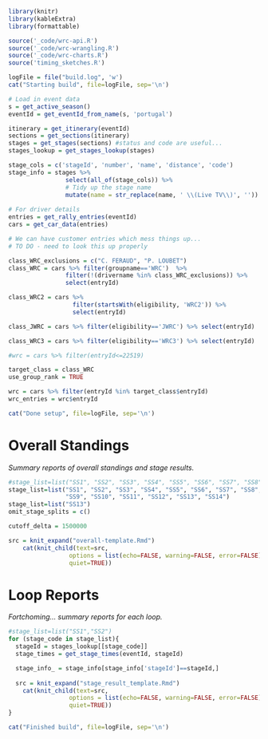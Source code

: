 
```r
library(knitr)
library(kableExtra)
library(formattable)

source('_code/wrc-api.R')
source('_code/wrc-wrangling.R')
source('_code/wrc-charts.R')
source('timing_sketches.R')
```

```r
logFile = file("build.log", 'w') 
cat("Starting build", file=logFile, sep='\n')
```

```r
# Load in event data
s = get_active_season()
eventId = get_eventId_from_name(s, 'portugal')

itinerary = get_itinerary(eventId)
sections = get_sections(itinerary)
stages = get_stages(sections) #status and code are useful...
stages_lookup = get_stages_lookup(stages)

stage_cols = c('stageId', 'number', 'name', 'distance', 'code')
stage_info = stages %>%
                select(all_of(stage_cols)) %>%
                # Tidy up the stage name
                mutate(name = str_replace(name, ' \\(Live TV\\)', ''))
  
# For driver details
entries = get_rally_entries(eventId)
cars = get_car_data(entries)

# We can have customer entries which mess things up...
# TO DO - need to look this up properly

class_WRC_exclusions = c("C. FERAUD", "P. LOUBET")
class_WRC = cars %>% filter(groupname=='WRC')  %>% 
                filter(!(drivername %in% class_WRC_exclusions)) %>% 
                select(entryId) 

class_WRC2 = cars %>% 
                  filter(startsWith(eligibility, 'WRC2')) %>%
                  select(entryId)

class_JWRC = cars %>% filter(eligibility=='JWRC') %>% select(entryId)

class_WRC3 = cars %>% filter(eligibility=='WRC3') %>% select(entryId)

#wrc = cars %>% filter(entryId<=22519)

target_class = class_WRC
use_group_rank = TRUE

wrc = cars %>% filter(entryId %in% target_class$entryId)
wrc_entries = wrc$entryId
```


```r
cat("Done setup", file=logFile, sep='\n')
```
# Overall Standings {-}

*Summary reports of overall standings and stage results.*

```r
#stage_list=list("SS1", "SS2", "SS3", "SS4", "SS5", "SS6", "SS7", "SS8", "SS9", "SS10", "SS11", "SS12", "SS13", "SS14", "SS15", "SS16", "SS17", "SS18", "SS19", "SS20")
stage_list=list("SS1", "SS2", "SS3", "SS4", "SS5", "SS6", "SS7", "SS8",
                "SS9", "SS10", "SS11", "SS12", "SS13", "SS14")
stage_list=list("SS13")
omit_stage_splits = c()

cutoff_delta = 1500000

src = knit_expand("overall-template.Rmd")
    cat(knit_child(text=src,
                 options = list(echo=FALSE, warning=FALSE, error=FALSE),
                 quiet=TRUE))
```

# Loop Reports

*Fortchoming... summary reports for each loop.*

```r

#stage_list=list("SS1","SS2")
for (stage_code in stage_list){
  stageId = stages_lookup[[stage_code]]
  stage_times = get_stage_times(eventId, stageId)

  stage_info_ = stage_info[stage_info['stageId']==stageId,]
 
  src = knit_expand("stage_result_template.Rmd")
    cat(knit_child(text=src,
                 options = list(echo=FALSE, warning=FALSE, error=FALSE),
                 quiet=TRUE))
}
```

```r
cat("Finished build", file=logFile, sep='\n')
```
